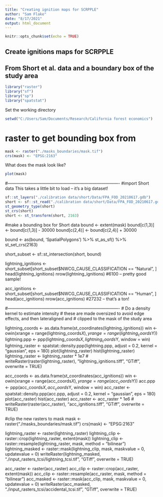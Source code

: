 ```yaml
---
title: "Creating ignition maps for SCRPPLE"
author: "Sam Flake"
date: "8/17/2021"
output: html_document
---
```


```r
knitr::opts_chunk$set(echo = TRUE)
```

## Create ignitions maps for SCRPPLE
## From Short et al. data and a boundary box of the study area

```r
library("raster")
library("sf")
library("sp")
library("spatstat")
```

Set the working directory

```r
setwd("C:/Users/Sam/Documents/Research/California forest economics")
```

# raster to get bounding box from
```r
mask <- raster("./masks_boundaries/mask.tif")
crs(mask) <- "EPSG:2163"
```

What does the mask look like?

```r
plot(mask)
```

#-------------------------------------------------------------------------------
#import Short data
This takes a little bit to load -- it's a big dataset!
```r
sf::st_layers("./calibration data/short/Data/FPA_FOD_20210617.gdb")
short <- sf::st_read("./calibration data/short/Data/FPA_FOD_20210617.gdb", layer = "Fires")
st_geometry_type(short)
st_crs(short)
short <- st_transform(short, 2163)
```

#make a bounding box for Short data
bound <- extent(mask)
bound[c(1,3)] <- bound[c(1,3)] - 30000
bound[c(2,4)] <- bound[c(2,4)] + 30000

bound <- as(bound, 'SpatialPolygons') %>% 
  st_as_sf() %>%
  st_set_crs(2163) 


short_subset <- sf::st_intersection(short, bound)

lightning_ignitions <- short_subset[short_subset$NWCG_CAUSE_CLASSIFICATION == "Natural", ]
head(lightning_ignitions)
nrow(lightning_ignitions) #6100 -- pretty good sample!

acc_ignitions <- short_subset[short_subset$NWCG_CAUSE_CLASSIFICATION == "Human", ]
head(acc_ignitions)
nrow(acc_ignitions) #27232 -- that's a ton!

#-------------------------------------------------------------------------------
# Do a density kernel to estimate intensity
# these are made oversized to avoid edge effects, and then lateraligned and
# clipped to the mask of the study area

lightning_coords <- as.data.frame(st_coordinates(lightning_ignitions))
win <- owin(xrange = range(lightning_coords$X), yrange = range(lightning_coords$Y))
lightning.ppp <- ppp(lightning_coords$X, lightning_coords$Y, window = win)
lightning_raster <- spatstat::density.ppp(lightning.ppp, adjust = 0.2, kernel = "gaussian", eps = 180)
plot(lightning_raster)
hist(lightning_raster)
lightning_raster <- lightning_raster * 1e7
# writeRaster(raster(lightning_raster), "lightning_ignitions.tiff", "GTiff", overwrite = TRUE)

acc_coords <- as.data.frame(st_coordinates(acc_ignitions))
win <- owin(xrange = range(acc_coords$X), yrange = range(acc_coords$Y))
acc.ppp <- ppp(acc_coords$X, acc_coords$Y, window = win)
acc_raster <- spatstat::density.ppp(acc.ppp, adjust = 0.2, kernel = "gaussian", eps = 180)
plot(acc_raster)
hist(acc_raster)
acc_raster <- acc_raster * 1e6
# writeRaster(raster(acc_raster), "acc_ignitions.tiff", "GTiff", overwrite = TRUE)

#clip the new rasters to mask
mask <- raster("./masks_boundaries/mask.tif")
crs(mask) <- "EPSG:2163"

lightning_raster <- raster(lightning_raster)
lightning_clip <- raster::crop(lightning_raster, extent(mask))
lightning_clip <- raster::resample(lightning_raster, mask, method = "bilinear")
lightning_masked <- raster::mask(lightning_clip, mask, maskvalue = 0, updatevalue = 0)
writeRaster(lightning_masked, "./input_rasters_tcsi/lightning_tcsi.tif", "GTiff", overwrite = TRUE)

acc_raster <- raster(acc_raster)
acc_clip <- raster::crop(acc_raster, extent(mask))
acc_clip <- raster::resample(acc_raster, mask, method = "bilinear")
acc_masked <- raster::mask(acc_clip, mask, maskvalue = 0, updatevalue = 0)
writeRaster(acc_masked, "./input_rasters_tcsi/accidental_tcsi.tif", "GTiff", overwrite = TRUE)


